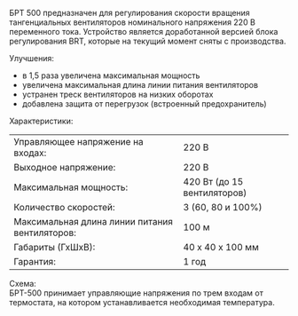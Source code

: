 БРТ 500 предназначен для регулирования скорости вращения тангенциальных вентиляторов номинального напряжения 220 В переменного тока. Устройство является доработанной версией блока регулирования BRT, которые на текущий момент сняты с производства.

<div class="text-sm font-thin mt-2">Улучшения:</div>
<ul class="text-sm mt-0 list-disc">
<li>в 1,5 раза увеличена максимальная мощность</li>
<li>увеличена максимальная длина линии питания вентиляторов</li>
<li>устранен треск вентиляторов на низких оборотах</li>
<li>добавлена защита от перегрузок (встроенный предохранитель)</li>
</ul>


<div class="text-sm font-thin mt-2">Характеристики:</div>
<table class="text-xs w-full">
  <tr class="hover:bg-neutral-100">
    <td class="py-1 px-1">Управляющее напряжение на входах:</td>
    <td class="py-1">220 В</td>
  </tr>
  <tr class="hover:bg-neutral-100">
    <td class="py-1 px-1">Выходное напряжение:</td>
    <td class="py-1">220 В</td>
  </tr>
  <tr class="hover:bg-neutral-100">
    <td class="py-1 px-1">Максимальная мощность:</td>
    <td class="py-1">420 Вт (до 15 вентиляторов)</td>
  </tr>
  <tr class="hover:bg-neutral-100">
    <td class="py-1 px-1">Количество скоростей:</td>
    <td class="py-1">3 (60, 80 и 100%)</td>
  </tr>
  <tr class="hover:bg-neutral-100">
    <td class="py-1 px-1">Максимальная длина линии питания вентиляторов:</td>
    <td class="py-1">100 м</td>
  </tr>
  <tr class="hover:bg-neutral-100">
    <td class="py-1 px-1">Габариты (ГхШхВ):</td>
    <td class="py-1">40 х 40 х 100 мм</td>
  </tr>
  <tr class="hover:bg-neutral-100">
    <td class="py-1 px-1">Гарантия:</td>
    <td class="py-1">1 год</td>
  </tr>
</table>

<div class="text-sm font-thin mt-2">Схема:</div>
БРТ-500 принимает управляющие напряжения по трем входам от термостата, на котором устанавливается необходимая температура.